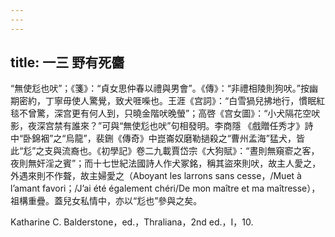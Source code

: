 ```yaml
---
---
---
```

title: 一三 野有死麕
---




“無使尨也吠”；《箋》：“貞女思仲春以禮與男會”。《傳》：“非禮相陵則狗吠。”按幽期密約，丁寧毋使人驚覺，致犬啀喍也。王涯《宫詞》：“白雪猧兒拂地行，慣眠紅毯不曾驚，深宫更有何人到，只曉金階吠晚螢”；高啓《宫女圖》：“小犬隔花空吠影，夜深宫禁有誰來？”可與“無使尨也吠”句相發明。李商隱 《戲贈任秀才》詩中“卧錦裀”之“烏龍”，裴鉶《傳奇》中崑崙奴磨勒撾殺之“曹州孟海”猛犬，皆此“尨”之支與流裔也。《初學記》卷二九載賈岱宗《大狗賦》：“晝則無窺窬之客，夜則無奸淫之賓”；而十七世紀法國詩人作犬冢銘，稱其盜來則吠，故主人愛之，外遇來則不作聱，故主婦愛之（Aboyant les larrons sans cesse，/Muet à l’amant favori；/J’ai été également chéri/De mon maître et ma maîtresse），祖構重疊。蓋兒女私情中，亦以“尨也”參與之矣。

Katharine C. Balderstone，ed.，Thraliana，2nd ed.，I，10.